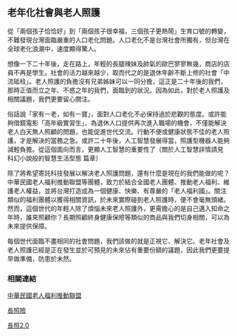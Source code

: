 ## 老年化社會與老人照護

從「兩個孩子恰恰好」到「兩個孩子很幸福，三個孩子更熱鬧」生育口號的轉變，不難發現台灣面臨嚴重的人口老化問題。人口老化不是台灣社會所獨有，但台灣在全球老化浪潮中，速度顯得驚人。

想像一下二十年後，走在路上，年輕的長腿辣妹及帥氣的歐巴寥寥無幾，商店的店員不再是學生。社會的活力越來越少，取而代之的是退休年齡不斷上修的社會「中流砥柱」。老人照護的負擔沒有兄弟姊妹可以一同分擔，這正是二十年後的我們，那時正值而立之年、不惑之年的我們，面臨到的狀況。因為如此，對於老人照護及相關議題，我們更要留心關注。

俗話說「家有一老，如有一寶」，面對人口老化不必保持過於悲觀的態度。或許能夠借鏡電影「高年級實習生」，為退休人口提供再次進入職場的機會，不僅能解決老人白天無人照顧的問題，也能促進世代交流。行動不便或健康狀態不佳的老人照護，才是解決的當務之急。或許二十年後，人工智慧發展得當，照護型機器人能夠減輕負擔。從這個面向而言，更顯人工智慧的重要性了〔關於人工智慧詳情請見 科幻小說般的智慧生活型態 篇章〕

除了將希望寄託科技發展以解決老人照護問題，還有什麼是現在的我們能做的呢？中華民國老人福利推動聯盟等團體，致力於結合全國老人團體、推動老人福利、維護老人權益，並將台灣打造成為一個健康、快樂、有尊嚴的「老人福利國」。關注類似的福利團體以獲得相關資訊，於未來實際碰到老人照護時，便不會毫無頭緒。然而，這個世代的年輕人除了煩惱未來老人照護外，更需擔心的是自己邁入知命之年時，誰來照顧你？長期照顧終身健康保險等類似的商品與我們切身相關，可以為未來提供保障。

每個世代面臨不盡相同的社會問題，我們該做的就是正視它、解決它。老年社會及老人照護已經是正在發生並於可預見的未來佔有重要份額的議題，因此我們更要提早做準備，防患於未然。

### 相關連結 {-}

[中華民國老人福利推動聯盟](https://www.oldpeople.org.tw/ugC_Care_Detail.asp?hidCareCatID=3)

[長照險](https://www.cw.com.tw/article/article.action?id=5081635)

[長照2.0](http://1966.mohw.gov.tw/LTC/mp-201.html)


